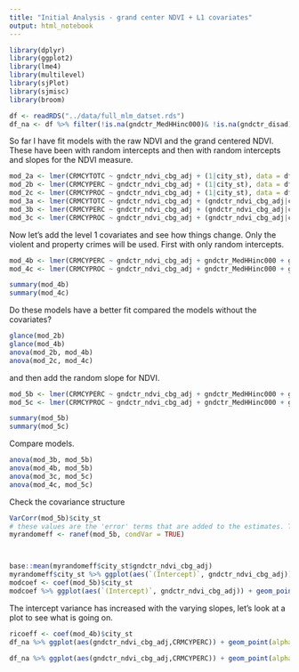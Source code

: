 ```yaml
---
title: "Initial Analysis - grand center NDVI + L1 covariates"
output: html_notebook
---
```


```r
library(dplyr)
library(ggplot2)
library(lme4)
library(multilevel)
library(sjPlot)
library(sjmisc)
library(broom)

df <- readRDS("../data/full_mlm_datset.rds")
df_na <- df %>% filter(!is.na(gndctr_MedHHinc000)& !is.na(gndctr_disad))
```
So far I have fit models with the raw NDVI and the grand centered NDVI. These have been with random intercepts and then with random intercepts and slopes for the NDVI measure.

```r
mod_2a <- lmer(CRMCYTOTC ~ gndctr_ndvi_cbg_adj + (1|city_st), data = df_na)
mod_2b <- lmer(CRMCYPERC ~ gndctr_ndvi_cbg_adj + (1|city_st), data = df_na)
mod_2c <- lmer(CRMCYPROC ~ gndctr_ndvi_cbg_adj + (1|city_st), data = df_na)
mod_3a <- lmer(CRMCYTOTC ~ gndctr_ndvi_cbg_adj + (gndctr_ndvi_cbg_adj|city_st), data = df_na)
mod_3b <- lmer(CRMCYPERC ~ gndctr_ndvi_cbg_adj + (gndctr_ndvi_cbg_adj|city_st), data = df_na)
mod_3c <- lmer(CRMCYPROC ~ gndctr_ndvi_cbg_adj + (gndctr_ndvi_cbg_adj|city_st), data = df_na)
```
Now let's add the level 1 covariates and see how things change. Only the violent and property crimes will be used. First with only random intercepts. 
```r
mod_4b <- lmer(CRMCYPERC ~ gndctr_ndvi_cbg_adj + gndctr_MedHHinc000 + gndctr_disad + gndctr_diver + gndctr_U18 + gndctr_logpopden + (1|city_st), data = df_na)
mod_4c <- lmer(CRMCYPROC ~ gndctr_ndvi_cbg_adj + gndctr_MedHHinc000 + gndctr_disad + gndctr_diver + gndctr_U18 + gndctr_logpopden + (1|city_st), data = df_na)

summary(mod_4b)
summary(mod_4c)
```
Do these models have a better fit compared the models without the covariates?
```r
glance(mod_2b)
glance(mod_4b)
anova(mod_2b, mod_4b)
anova(mod_2c, mod_4c)
```
and then add the random slope for NDVI.
```r
mod_5b <- lmer(CRMCYPERC ~ gndctr_ndvi_cbg_adj + gndctr_MedHHinc000 + gndctr_disad + gndctr_diver + gndctr_U18 + gndctr_logpopden + (gndctr_ndvi_cbg_adj|city_st), data = df_na)
mod_5c <- lmer(CRMCYPROC ~ gndctr_ndvi_cbg_adj + gndctr_MedHHinc000 + gndctr_disad + gndctr_diver + gndctr_U18 + gndctr_logpopden + (gndctr_ndvi_cbg_adj|city_st), data = df_na)

summary(mod_5b)
summary(mod_5c)
```
Compare models.
```r
anova(mod_3b, mod_5b)
anova(mod_4b, mod_5b)
anova(mod_3c, mod_5c)
anova(mod_4c, mod_5c)

```
Check the covariance structure
```r
VarCorr(mod_5b)$city_st
# these values are the 'error' terms that are added to the estimates. The estimates are the average and these random effects are the adjustments.
myrandomeff <- ranef(mod_5b, condVar = TRUE)



base::mean(myrandomeff$city_st$gndctr_ndvi_cbg_adj)
myrandomeff$city_st %>% ggplot(aes(`(Intercept)`, gndctr_ndvi_cbg_adj)) + geom_point() + ggtitle("random effects (adjustments for cities) - Violent Crime")
modcoef <- coef(mod_5b)$city_st
modcoef %>% ggplot(aes(`(Intercept)`, gndctr_ndvi_cbg_adj)) + geom_point() + ggtitle("Intercept and slope estimates - Violent Crime")
```

The intercept variance has increased with the varying slopes, let's look at a plot to see what is going on.
```r
ricoeff <- coef(mod_4b)$city_st
df_na %>% ggplot(aes(gndctr_ndvi_cbg_adj,CRMCYPERC)) + geom_point(alpha=0) +geom_abline(data = ricoeff, aes(intercept=`(Intercept)`, slope=gndctr_ndvi_cbg_adj), alpha = 0.2) + labs(title = "Random Intercepts")

df_na %>% ggplot(aes(gndctr_ndvi_cbg_adj,CRMCYPERC)) + geom_point(alpha=0) +geom_abline(data = modcoef, aes(intercept=`(Intercept)`, slope=gndctr_ndvi_cbg_adj), alpha = 0.2) + labs(title = "Random Intercepts & Slopes")

```

